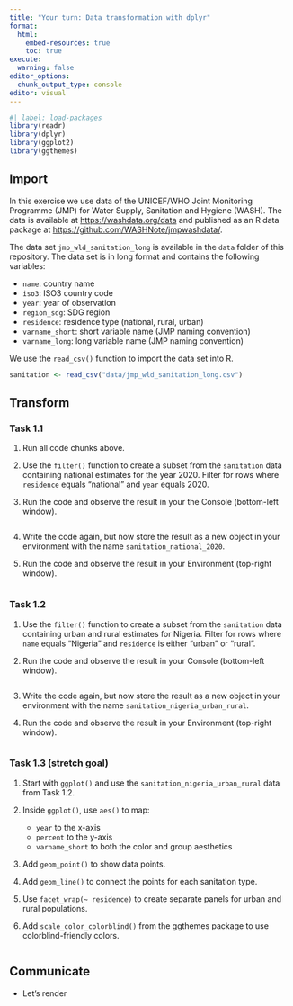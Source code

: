 ```yaml
---
title: "Your turn: Data transformation with dplyr"
format:
  html:
    embed-resources: true
    toc: true
execute:
  warning: false
editor_options: 
  chunk_output_type: console
editor: visual
---
```


```r
#| label: load-packages
library(readr)
library(dplyr)
library(ggplot2)
library(ggthemes)
```

## Import

In this exercise we use data of the UNICEF/WHO Joint Monitoring Programme (JMP) for Water Supply, Sanitation and Hygiene (WASH). The data is available at <https://washdata.org/data> and published as an R data package at <https://github.com/WASHNote/jmpwashdata/>.

The data set `jmp_wld_sanitation_long` is available in the `data` folder of this repository. The data set is in long format and contains the following variables:

-   `name`: country name
-   `iso3`: ISO3 country code
-   `year`: year of observation
-   `region_sdg`: SDG region
-   `residence`: residence type (national, rural, urban)
-   `varname_short`: short variable name (JMP naming convention)
-   `varname_long`: long variable name (JMP naming convention)

We use the `read_csv()` function to import the data set into R.

```r
sanitation <- read_csv("data/jmp_wld_sanitation_long.csv")
```

## Transform

### Task 1.1

1.  Run all code chunks above.

2.  Use the `filter()` function to create a subset from the `sanitation` data containing national estimates for the year 2020. Filter for rows where `residence` equals "national" and `year` equals 2020.

3.  Run the code and observe the result in your the Console (bottom-left window).

```r

```

4.  Write the code again, but now store the result as a new object in your environment with the name `sanitation_national_2020`.

5.  Run the code and observe the result in your Environment (top-right window).

```r

```

### Task 1.2

1.  Use the `filter()` function to create a subset from the `sanitation` data containing urban and rural estimates for Nigeria. Filter for rows where `name` equals "Nigeria" and `residence` is either "urban" or "rural".

2.  Run the code and observe the result in your Console (bottom-left window).

```r

```

3.  Write the code again, but now store the result as a new object in your environment with the name `sanitation_nigeria_urban_rural`.

4.  Run the code and observe the result in your Environment (top-right window).

```r

```

### Task 1.3 (stretch goal)

1.  Start with `ggplot()` and use the `sanitation_nigeria_urban_rural` data from Task 1.2.

2.  Inside `ggplot()`, use `aes()` to map:

    -   `year` to the x-axis
    -   `percent` to the y-axis
    -   `varname_short` to both the color and group aesthetics

3.  Add `geom_point()` to show data points.

4.  Add `geom_line()` to connect the points for each sanitation type.

5.  Use `facet_wrap(~ residence)` to create separate panels for urban and rural populations.

6.  Add `scale_color_colorblind()` from the ggthemes package to use colorblind-friendly colors.

```r


```

## Communicate

-   Let's render
